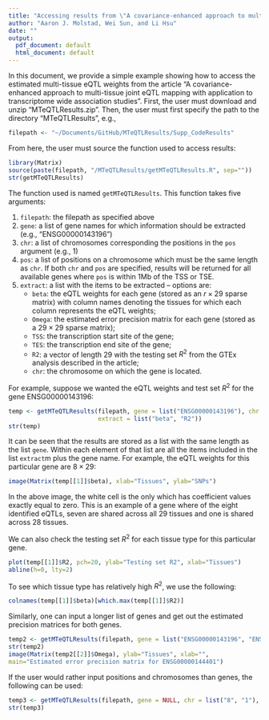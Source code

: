 ```yaml
---
title: "Accessing results from \"A covariance-enhanced approach to multi-tissue joint eQTL mapping with application to transcriptome-wide association studies\""
author: "Aaron J. Molstad, Wei Sun, and Li Hsu"
date: ""
output:
  pdf_document: default
  html_document: default
---
```

In this document, we provide a simple example showing how to access the estimated multi-tissue eQTL weights from the article "A covariance-enhanced approach to multi-tissue joint eQTL mapping with application to transcriptome wide association studies". First, the user must download and unzip "MTeQTLResults.zip". Then, the user must first specify the path to the directory "MTeQTLResults", e.g., 
```r
filepath <- "~/Documents/GitHub/MTeQTLResults/Supp_CodeResults"
```
From here, the user must source the function used to access results:
```r
library(Matrix)
source(paste(filepath, "/MTeQTLResults/getMTeQTLResults.R", sep=""))
str(getMTeQTLResults)
```
The function used is named $\texttt{getMTeQTLResults}$. This function takes five arguments: 

1. $\texttt{filepath}:$ the filepath as specified above  
2. $\texttt{gene}:$ a list of gene names for which information should be extracted (e.g., "ENSG00000143196")  
3.  $\texttt{chr}:$ a list of chromosomes corresponding the positions in the $\texttt{pos}$ argument (e.g., 1)  
4. $\texttt{pos}:$ a list of positions on a chromosome which must be the same length as $\texttt{chr}$. If both $\texttt{chr}$ and $\texttt{pos}$ are specified, results will be returned for all available genes where $\texttt{pos}$ is within 1Mb of the TSS or TSE.   
5. $\texttt{extract}$: a list with the items to be extracted -- options are:  
    -  $\texttt{beta}$: the eQTL weights for each gene (stored as an $r \times 29$ sparse matrix) with column names denoting the tissues for which each column represents the eQTL weights; 
    -  $\texttt{Omega}$:  the estimated error precision matrix for each gene (stored as a $29 \times 29$ sparse matrix);
    -  $\texttt{TSS}$: the transcription start site of the gene;
    -  $\texttt{TES}$: the transcription end site of the gene;
    -  $\texttt{R2}$: a vector of length 29 with the testing set $R^2$ from the GTEx analysis described in the article; 
    -  $\texttt{chr}$: the chromosome on which the gene is located. 
    

For example, suppose we wanted the eQTL weights and test set $R^2$ for the gene ENSG00000143196:
```r
temp <- getMTeQTLResults(filepath, gene = list("ENSG00000143196"), chr = NULL, pos = NULL,
                         extract = list("beta", "R2"))
str(temp)
```



It can be seen that the results are stored as a list with the same length as the list $\texttt{gene}$. Within each element of that list are all the items included in the list $\texttt{extract}$m plus the gene name. For example, the eQTL weights for this particular gene are $8 \times 29$:
```r
image(Matrix(temp[[1]]$beta), xlab="Tissues", ylab="SNPs")
```
In the above image, the white cell is the only which has coefficient values exactly equal to zero. This is an example of a gene where of the eight identified eQTLs, seven are shared across all 29 tissues and one is shared across 28 tissues. 


We can also check the testing set $R^2$ for each tissue type for this particular gene. 
```r
plot(temp[[1]]$R2, pch=20, ylab="Testing set R2", xlab="Tissues")
abline(h=0, lty=2)
```


To see which tissue type has relatively high $R^2$, we use the following:
```r
colnames(temp[[1]]$beta)[which.max(temp[[1]]$R2)]
```

Similarly, one can input a longer list of genes and get out the estimated precision matrices for both genes. 
```r
temp2 <- getMTeQTLResults(filepath, gene = list("ENSG00000143196", "ENSG00000144401"), chr = NULL, pos = NULL, extract = list("Omega", "R2"))
str(temp2)
image(Matrix(temp2[[2]]$Omega), ylab="Tissues", xlab="", 
main="Estimated error precision matrix for ENSG00000144401")
```


If the user would rather input positions and chromosomes than genes, the following can be used: 
```r
temp3 <- getMTeQTLResults(filepath, gene = NULL, chr = list("8", "1"), pos = list("48890700", "10243857"), extract = list("chr", "TSS", "TES", "beta", "R2"))
str(temp3)
```

